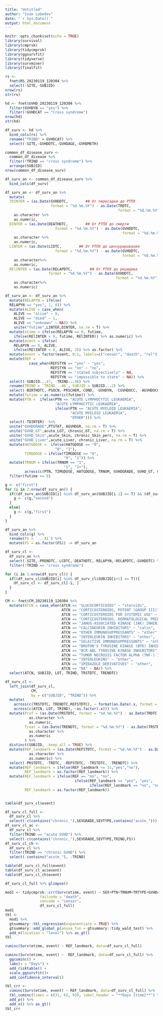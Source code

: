 ```yaml
---
title: "Untitled"
author: "Ivan Lebedev"
date: "`r Sys.Date()`"
output: html_document
---
```


```r
knitr::opts_chunk$set(echo = TRUE)
library(survival)
library(cmprsk)
library(tidycmprsk)
library(ggsurvfit)
library(tidyverse)
library(survminer)
library(finalfit)
```


```r
rs <- 
  fnet$RS_20230119_120304 %>% 
  select(-SITE,-SUBJID) 
nrow(rs)
str(rs)

hd <- fnet$GVHD_20230119_120304 %>%
  filter(GVHDYN == "yes") %>% 
  filter(!GVHDCAT == "Cross syndrome")
nrow(hd)
str(hd)

df_surv <- hd %>% 
  bind_cols(rs) %>% 
  rename("TRIND" = GVHDCAT) %>% 
  select(-SITE,-GVHDDTC,-GVHDAGE,-GVHDMETH)

common_df_disease_surv <- 
  common_df_disease %>% 
  filter(!TRIND == "cross syndrome") %>% 
  arrange(SUBJID)
nrow(common_df_disease_surv)

df_surv_an <- common_df_disease_surv %>% 
  bind_cols(df_surv)

df_surv_an <- df_surv_an %>% 
  mutate(
  TDINTER = (as.Date(GVHDDTC,        ## От пересадки до РТПХ
                     format = "%d.%m.%Y") - as.Date(TRDTC, 
                                                    format = "%d.%m.%Y")) %>% 
    as.character %>%
    as.numeric,
  DINTER = (as.Date(DEATHDTC,        ## От РТПХ до смерти
                       format = "%d.%m.%Y") - as.Date(GVHDDTC, 
                                                      format = "%d.%m.%Y")-31) %>% 
    as.character %>%
    as.numeric,
  LINTER = (as.Date(LCDTC,        ## От РТПХ до цензурирования
                       format = "%d.%m.%Y") - as.Date(GVHDDTC, 
                                                      format = "%d.%m.%Y")-31) %>% 
    as.character%>%
    as.numeric,
  RElINTER = (as.Date(RELAPDTC,        ## От РТПХ до рецидива
                    format = "%d.%m.%Y") - as.Date(GVHDDTC, 
                                                   format = "%d.%m.%Y")) %>% 
    as.character%>%
    as.numeric)
```


```r
df_surv_an <- df_surv_an %>% 
  mutate(RELAPYN = ifelse(
  RELAPYN == "yes", 1, 0)) %>% 
  mutate(ALIVE = case_when(
    ALIVE == "alive" ~ 0, 
    ALIVE == "died" ~ 1,
    ALIVE == "unknown" ~ NA)) %>% 
    unite("futime",LINTER,DINTER, na.rm = T) %>%  
  mutate(etime = ifelse(RELAPYN == 0, futime, 
    ifelse(RElINTER < 0, futime, RElINTER)) %>% as.numeric) %>%
  mutate(event = ifelse(
    RELAPYN == 0, ALIVE, 
    ifelse(RElINTER < 0, ALIVE, 2)) %>% as.factor) %>% 
  mutate(event = factor(event, 0:2, labels=c("censor", "death", "rel"))) %>%
  mutate(REF = 
           case_when(REFSTYN == "yes" ~ "yes", 
                     REFSTYN == "no" ~ "no",
                     REFSTYN == "stated subjectively" ~ NA,
                     REFSTYN == "impossible to state" ~ NA)) %>%
  select(-SUBJID...47, -TRIND...48) %>% 
  rename(TRIND = `TRIND...46`, SUBJID = SUBJID...2) %>% 
  select(-BIRTHDTC,-PSOCN,-PRSCHEM,-COND, -GVHDYN, -CGVHDOCC, -AGVHDOCC, -REFSTYN,-GVHDOTHM,-REFSTLOT,-GVHDMETH,-RElINTER) %>%
  mutate(futime = as.numeric(futime)) %>% 
  mutate(PTN =  ifelse(PTN == "ACUTE LYMPHOCYTIC LEUKAEMIA",
                       "ACUTE LYMPHOCYTIC LEUKAEMIA", 
                       ifelse(PTN == "ACUTE MYELOID LEUKAEMIA", 
                              "ACUTE MYELOID LEUKAEMIA",
                              "OTHER"))) %>%
  select(-TDINTER)  %>% 
  unite("GVHDGRADE",PTSTAT, AGVHDGR, na.rm = T) %>%
  unite("GVHD_GT",acute_LGT, chronic_GT, na.rm = T) %>%
  unite("GVHD_Skin",acute_Skin, chronic_Skin_perc, na.rm = T) %>%
  unite("GVHD_Liver",acute_Liver, chronic_Liver, na.rm = T) %>%
  mutate(HATGDOSE =  ifelse(HATGDOSE == "0",
                       "0", "1"),
         TIMGDOSE = ifelse(TIMGDOSE == "0",
                           "0", "1")) %>% 
  mutate(TRNUM = ifelse(TRNUM == "1",
                           "1", "2+"),
         across(c(PTN, TIMGDOSE, HATGDOSE, TRNUM, GVHDGRADE, GVHD_GT, GVHD_Skin, GVHD_Liver, ALIVE, TRIND, REF), ~as.factor(.x))) %>% 
  filter(futime >= 0)
```

```r
g <- c("first")
for (i in 2:nrow(df_surv_an)) {
  if((df_surv_an$SUBJID[i] %in% df_surv_an$SUBJID[i-1] == T) && (df_surv_an$TRIND[i-1] == "acute GVHD") && (df_surv_an$TRIND[i] == "chronic GVHD")){
    g <- c(g,"second")
  }
  else{
    g <- c(g,"first")
  }
}

df_surv_an %>% 
  bind_cols(g) %>% 
  rename(FS = `...41`) %>% 
  mutate(FS = as.factor(FS)) -> df_surv_an
```


```r
df_surv_cl <- 
  df_surv_an %>% 
  select(-SITE,-PRENDTC,-LCDTC,-DEATHDTC,-RELAPYN,-RELAPDTC,-GVHDDTC) %>% 
  filter(!TRIND == "cross syndrome")

for (i in 1:nrow(df_surv_cl)) {
  if((df_surv_cl$SUBJID[i] %in% df_surv_cl$SUBJID[i+1] == T)){
    df_surv_cl <- df_surv_cl[-i, ]
  }
}
```

```r
CM <- fnet$CM_20230119_120304 %>% 
  mutate(ATCN = case_when(ATCN == "GLUCOCORTICOIDS" ~ "steroids", 
                          ATCN == "CORTICOSTEROIDS, POTENT (GROUP III)" ~ "steroids",
                          ATCN == "CORTICOSTEROIDS FOR SYSTEMIC USE" ~ "steroids",
                          ATCN == "CORTICOSTEROIDS, DERMATOLOGICAL PREPARATIONS" ~ "steroids",
                          ATCN == "JANUS-ASSOCIATED KINASE (JAK) INHIBITORS" ~ "jak",
                          ATCN == "CALCINEURIN INHIBITORS" ~ "calin",
                          ATCN == "OTHER IMMUNOSUPPRESSANTS" ~ "other",
                          ATCN == "INTERLEUKIN INHIBITORS" ~ "other",
                          ATCN == "SELECTIVE IMMUNOSUPPRESSANTS" ~ "other",
                          ATCN == "BRUTON'S TYROSINE KINASE (BTK) INHIBITORS" ~ "other",
                          ATCN == "BCR-ABL TYROSINE KINASE INHIBITORS" ~ "other",
                          ATCN == "TUMOR NECROSIS FACTOR ALPHA (TNF-) INHIBITORS" ~ "other",
                          ATCN == "INTERLEUKINS" ~ "other",
                          ATCN == "IMIDAZOLE DERIVATIVES" ~ "other",
                          ATCN == "NA" ~ NA)) %>% 
  select(ATCN, SUBJID, LOT, TRIND, TRSTDTC, TRENDTC)

df_surv_cl <- 
  left_join(df_surv_cl, 
            CM,
            by = c("SUBJID", "TRIND")) %>% 
  mutate(
    across(c(TRSTDTC, TRENDTC,REFSTDTC), ~ format(as.Date(.x, format = "%d/%m/%Y"), "%d.%m.%Y")),
    across(c(ATCN, LOT, TRIND), ~as.factor(.x))) %>%
  mutate(Prof = (as.Date(PRSTDTC, format = "%d.%m.%Y") - as.Date(TRDTC, format = "%d.%m.%Y")) %>% 
           as.character %>% 
           as.numeric,
         Treat = (as.Date(TRENDTC, format = "%d.%m.%Y") - as.Date(TRSTDTC, format = "%d.%m.%Y")) %>%
           as.character %>% 
           as.numeric
         ) %>% 
  distinct(SUBJID, .keep_all = TRUE) %>%
  mutate(REF_landmark = (as.Date(REFSTDTC, format = "%d.%m.%Y") - as.Date(TRSTDTC, format = "%d.%m.%Y")) %>% 
           as.character %>% 
           as.numeric) %>% 
  select(-PRSTDTC, -TRDTC, -REFSTDTC, -TRSTDTC, -TRENDTC) %>% 
  mutate(REF_landmark = ifelse(REF_landmark <= 31,"yes","no"),
         REF_landmark = as.factor(REF_landmark)) %>% 
  mutate(REF_landmark = ifelse(REF == "no", "no",
                                ifelse(REF_landmark == "yes", "yes",
                                       ifelse(REF_landmark == "no", "no", NA))),
         REF_landmark = as.factor(REF_landmark))
  

table(df_surv_cl$event)
```


```r
df_surv_cl_full <- 
  df_surv_cl %>% 
  select(-c(contains("chronic_"),SEVGRADE,SEVTYPE,contains("acute_")))
df_surv_cl_ac <- 
  df_surv_cl %>% 
  filter(TRIND == "acute GVHD") %>% 
  select(-c(contains("chronic_"),SEVGRADE,SEVTYPE,TRIND,FS))
df_surv_cl_ch <- 
  df_surv_cl %>% 
  filter(TRIND == "chronic GVHD") %>% 
  select(-contains("acute_"), -TRIND)

table(df_surv_cl_full$event)
table(df_surv_cl_ac$event)
table(df_surv_cl_ch$event)
```
```r
df_surv_cl_full %>% glimpse()
```

```r
mod1 <- tidycmprsk::crr(Surv(etime, event) ~ SEX+PTN+TRNUM+TRTYPE+GVHDAGE+GVHDGRADE+TRIND+FS+GVHD_GT+REF_landmark, 
                failcode = "death", 
                cencode = "censor", 
                df_surv_cl_full)
mod1
tbl <- 
  mod1 %>%
  gtsummary::tbl_regression(exponentiate = TRUE) %>%
  gtsummary::add_global_p(anova_fun = gtsummary::tidy_wald_test) %>%
  add_n(location = "level") %>% as_gt()
tbl
```

```r
cuminc(Surv(etime, event) ~ REF_landmark, data=df_surv_cl_full)

cuminc(Surv(etime, event) ~  REF_landmark, data=df_surv_cl_full) %>% 
  ggcuminc() + 
  labs(x = "Days") + 
  add_risktable() +
  scale_ggsurvfit()+
  add_confidence_interval()
```
```r
tbl_crr <- 
  cuminc(Surv(etime, event) ~ REF_landmark, data=df_surv_cl_full) %>%
  tbl_cuminc(times = c(31, 62, 93), label_header = "**Days {time}**") %>%
  add_p() %>%
  add_n() %>% as_gt()
tbl_crr
```



